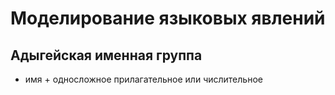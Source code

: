 # Моделирование языковых явлений

## Адыгейская именная группа

- имя + односложное прилагательное или числительное